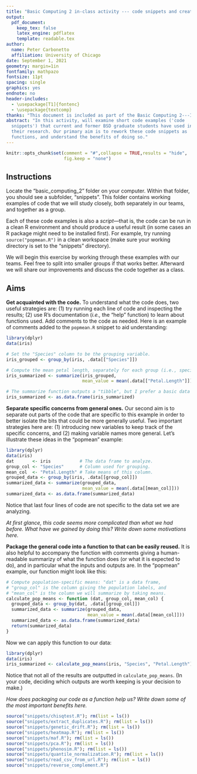 ```yaml
---
title: "Basic Computing 2 in-class activity --- code snippets and creating functions"
output:
  pdf_document:
    keep_tex: false
    latex_engine: pdflatex
    template: readable.tex
author:
  name: Peter Carbonetto
  affiliation: University of Chicago
date: September 1, 2021
geometry: margin=1in
fontfamily: mathpazo
fontsize: 11pt
spacing: single
graphics: yes
endnote: no
header-includes:
  - \usepackage[T1]{fontenc}
  - \usepackage{textcomp}
thanks: "This document is included as part of the Basic Computing 2---Introduction to R tutorial packet for the BSD qBio Bootcamp, University of Chicago, 2021. **Current version**: `r format(Sys.time(), '%B %d, %Y')`; **Corresponding author**: pcarbo@uchicago.edu. Thanks to Katie Aracena, Arjun Biddanda, John Blischak, Jennifer Blanc, Maryn Carlson, Grace Hansen and Suraj (Neil) Sheth for providing code examples."
abstract: "In this activity, will examine short code examples ('code
  snippets') that current and former BSD graduate students have used in
  their research. Our primary aim is to rework these code snippets as
  functions, and understand the benefits of doing so."
---
```


```r
knitr::opts_chunk$set(comment = "#",collapse = TRUE,results = "hide",
                      fig.keep = "none")
```

## Instructions

Locate the "basic_computing_2" folder on your computer. Within that
folder, you should see a subfolder, "snippets". This folder contains
working examples of code that we will study closely, both separately
in our teams, and together as a group.

Each of these code examples is also a *script*---that is, the code can
be run in a clean R environment and should produce a useful result (in
some cases an R package might need to be installed first). For
example, try running `source("popmean.R")` in a clean workspace (make
sure your working directory is set to the "snippets" directory).

We will begin this exercise by working through these examples with our
teams. Feel free to split into smaller groups if that works better.
Afterward we will share our improvements and discuss the code together
as a class.

## Aims

**Get acquainted with the code.** To understand what the code does,
two useful strategies are: (1) try running each line of code and
inspecting the results; (2) use R's documentation (*i.e.,* the "help"
function) to learn about functions used. Add comments to the code as
needed. Here is an example of comments added to the `popmean.R`
snippet to aid understanding:

```r
library(dplyr)
data(iris)

# Set the "Species" column to be the grouping variable.
iris_grouped <- group_by(iris, .data[["Species"]])

# Compute the mean petal length, separately for each group (i.e., species).
iris_summarized <- summarize(iris_grouped,
                             mean_value = mean(.data[["Petal.Length"]]))

# The summarize function outputs a "tibble", but I prefer a basic data frame.
iris_summarized <- as.data.frame(iris_summarized)
```

**Separate specific concerns from general ones.** Our second aim is to
separate out parts of the code that are specific to this example in
order to better isolate the bits that could be more generally
useful. Two important strategies here are: (1) introducing new
variables to keep track of the specific concerns, and (2) making
variable names more general. Let's illustrate these ideas in the
"popmean" example:

```r
library(dplyr)
data(iris)
dat       <- iris           # The data frame to analyze.
group_col <- "Species"      # Column used for grouping.
mean_col  <- "Petal.Length" # Take means of this column.
grouped_data <- group_by(iris, .data[[group_col]])
summarized_data <- summarize(grouped_data,
                             mean_value = mean(.data[[mean_col]]))
summarized_data <- as.data.frame(summarized_data)
```

Notice that last four lines of code are not specific to the data set
we are analyzing.

*At first glance, this code seems more complicated than what we had
before. What have we gained by doing this? Write down some motivations
here.*

**Package the general code into a function to that can be easily
reused.** It is also helpful to accompany the function with comments
giving a human-readable summarizy of what the function does (or what
it is expected to do), and in particular what the inputs and outputs
are. In the "popmean" example, our function might look like this:

```r
# Compute population-specific means: "dat" is a data frame,
# "group_col" is the column giving the population labels, and
# "mean_col" is the column we will summarize by taking means.
calculate_pop_means <- function (dat, group_col, mean_col) {
  grouped_data <- group_by(dat, .data[[group_col]])
  summarized_data <- summarize(grouped_data,
                               mean_value = mean(.data[[mean_col]]))
  summarized_data <- as.data.frame(summarized_data)
  return(summarized_data)
}
```

Now we can apply this function to our data:

```r
library(dplyr)
data(iris)
iris_summarized <- calculate_pop_means(iris, "Species", "Petal.Length")
```

Notice that not all of the results are outputted in
`calculate_pop_means`. (In your code, deciding which outputs are worth
keeping is your decision to make.)

*How does packaging our code as a function help us? Write down some
of the most important benefits here.*

```r
source("snippets/chisqtest.R"); rm(list = ls())
source("snippets/extract_duplicates.R"); rm(list = ls())
source("snippets/genetic_drift.R"); rm(list = ls())
source("snippets/heatmap.R"); rm(list = ls())
source("snippets/maf.R"); rm(list = ls())
source("snippets/pca.R"); rm(list = ls())
source("snippets/phenosim.R"); rm(list = ls())
source("snippets/quantile_normalization.R"); rm(list = ls())
source("snippets/read_csv_from_url.R"); rm(list = ls())
source("snippets/reverse_complement.R")
```
